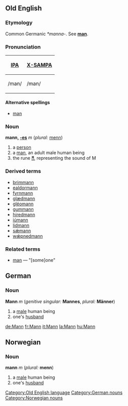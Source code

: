 ==Old English==
===Etymology===
Common Germanic ''*manna-''.  See '''[[man]]'''.

===Pronunciation===
{| border=1 cellpadding=5
! [[w:International Phonetic Alphabet|IPA]] !! [[w:X-SAMPA|X-SAMPA]]
|-
| /man/ || /man/
|}

====Alternative spellings====
* [[man]]

===Noun===
'''mann, [[Wiktionary Appendix:Old English athematic noun declension|-es]]''' ''m'' (''plural:'' [[menn]])

# a [[person]]
# a [[man]], an adult male human being
# the rune '''[[ᛗ]]''', representing the sound of M

===Derived terms===
*[[brimmann]]
*[[ealdormann]]
*[[fyrnmann]]
*[[glædmann]]
*[[gleomann|gléomann]]
*[[gummann]]
*[[hiredmann]]
*[[iumann|iúmann]]
*[[lidmann]]
*[[sæmann|sǽmann]]
*[[wæpnedmann|wǽpnedmann]]

===Related terms===
*[[man]] — "[some]one"

[[Category:Old English language]]

==German==
===Noun===
'''Mann''' ''m'' (''genitive singular:'' '''Mannes''', ''plural:'' '''Männer''')

#a [[male]] human being
#one's [[husband]]

[[Category:German nouns]]

[[de:Mann]]
[[fr:Mann]]
[[it:Mann]]
[[la:Mann]]
[[hu:Mann]]

==Norwegian==
===Noun===
'''mann''' ''m'' (''plural:'' '''menn''')

#a [[male]] human being
#one's [[husband]]

[[Category:Norwegian nouns]]